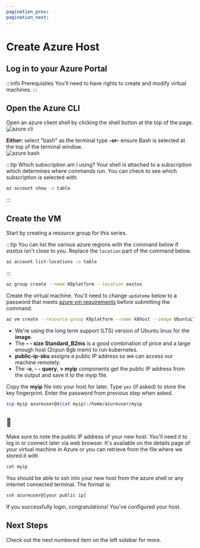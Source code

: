 ```yaml
---
pagination_prev:
pagination_next:
---
```


# Create Azure Host

## Log in to your Azure Portal

:::info Prerequisites
You'll need to have rights to create and modify virtual machines.
:::

## Open the Azure CLI

Open an azure client shell by clicking the shell button at the top of the page.  
![azure cli](/img/azure_cli.png)

**Either:** select "bash" as the terminal type **-or-** ensure Bash is selected at the top of the terminal window.  
![azure bash](/img/bash.png)

:::tip Which subscription am I using?
Your shell is attached to a subscription which determines where commands run. You can check to see which subscription is selected with:

```bash
az account show -o table
```

:::

## Create the VM

Start by creating a resource group for this series.

:::tip
You can list the various azure regions with the command below if _eastus_ isn't close to you. Replace the `location` part of the command below.

```bash
az account list-locations -o table
```

:::

```bash
az group create --name K8platform --location eastus
```

Create the virtual machine. You'll need to change `updateme` below to a password that meets [azure vm requirements](https://docs.microsoft.com/en-us/azure/virtual-machines/windows/faq#what-are-the-password-requirements-when-creating-a-vm-) before submitting the command.

```bash
az vm create --resource-group K8platform --name k8host --image UbuntuLTS --size Standard_B2ms --public-ip-sku Standard --admin-username azureuser -o tsv --query publicIpAddress --admin-password updateme > myip
```

- We're using the long term support (LTS) version of Ubuntu linux for the **image**.
- The **- - size Standard_B2ms** is a good combination of price and a large enough host (2cpun 8gb mem) to run kubernetes.
- **public-ip-sku** assigns a public IP address so we can access our machine remotely.
- The **-o**, **- - query**, **> myip** components get the public IP address from the output and save it to the _myip_ file.

Copy the **myip** file into your host for later. Type `yes` (if asked) to store the key fingerprint. Enter the password from previous step when asked.

```bash
scp myip azureuser@$(cat myip):/home/azureuser/myip
```

## :checkered_flag:

Make sure to note the public IP address of your new host. You'll need it to log in or connect later via web browser. It's available on the details page of your virtual machine in Azure or you can retrieve from the file where we stored it with

```bash
cat myip
```

You should be able to ssh into your new host from the azure shell or any internet connected terminal. The format is:

```bash
ssh azureuser@[your public ip]
```

If you successfully login, congratulations! You've configured your host.

## Next Steps

Check out the next numbered item on the left sidebar for more.
